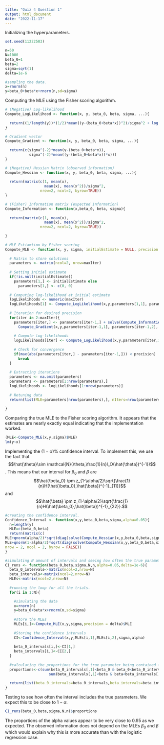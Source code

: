 ```yaml
---
title: "Quiz 4 Question 1"
output: html_document
date: "2022-11-17"
---
```


Initializing the hyperparameters.
```r
set.seed(11222503)

n=50
N=1000
beta_0=1
beta=2
sigma=sqrt(1)
delta=1e-6

#sampling the data.
x=rnorm(n)
y=beta_0+beta*x+rnorm(n,sd=sigma)
```

Computing the MLE using the Fisher scoring algorithm.
```r

# (Negative) Log-likelihood
Compute_LogLikelihood <- function(x, y, beta_0, beta, sigma, ...){
  
  return((1/length(y))*(1/2)*mean((y-(beta_0+beta*x))^2)/sigma^2 + log(sigma) + log(2*pi)/2)
}

# Gradient vector
Compute_Gradient <- function(x, y, beta_0, beta, sigma, ...){
  
  return(c(sigma^(-2)*mean(y-(beta_0+beta*x)), 
           sigma^(-2)*mean((y-(beta_0+beta*x))*x)))
}

# (Negative) Hessian Matrix (observed information)
Compute_Hessian <- function(x, y, beta_0, beta, sigma, ...){
  
  return(matrix(c(1, mean(x),
                  mean(x), mean(x^2))/sigma^2, 
                nrow=2, ncol=2, byrow=TRUE))
}

# (Fisher) Information matrix (expected information)
Compute_Information <- function(x,beta_0, beta, sigma){
  
  return(matrix(c(1, mean(x),
                  mean(x), mean(x^2))/sigma^2, 
                nrow=2, ncol=2, byrow=TRUE))
  
}

# MLE Estiamtion by Fisher scoring
Compute_MLE <- function(x, y, sigma, initialEstimate = NULL, precision = 1e-6, maxIter = 1e5){
  
  # Matrix to store solutions
  parameters <- matrix(ncol=2, nrow=maxIter)
  
  # Setting initial estimate
  if(!is.null(initialEstimate))
    parameters[1,] <- initialEstimate else
      parameters[1,] <- c(0, 0)
  
  # Computing log-likelihood at initial estimate
  logLikelihoods <- numeric(maxIter)
  logLikelihoods[1] <- Compute_LogLikelihood(x,y,parameters[1,1], parameters[1,2], sigma)  
    
  # Iteration for desired precision
  for(iter in 2:maxIter){
    parameters[iter,] <- parameters[iter-1,] + solve(Compute_Information(x,parameters[iter-1,1], parameters[iter-1,2], sigma)) %*% 
      Compute_Gradient(x,y,parameters[iter-1,1], parameters[iter-1,2], sigma)
    
    # Compute log-likelihoods
    logLikelihoods[iter] <- Compute_LogLikelihood(x,y,parameters[iter,1], parameters[iter,2], sigma)    
      
    # Check for convergence
    if(max(abs(parameters[iter,] - parameters[iter-1,])) < precision)
      break
  }
    
  # Extracting iterations
  parameters <- na.omit(parameters)
  parameters <- parameters[1:nrow(parameters),]
  logLikelihoods <- logLikelihoods[1:nrow(parameters)]
  
  # Retuning data
  return(list(MLE=parameters[nrow(parameters),], nIters=nrow(parameters), iterations=parameters, logLikelihoods=logLikelihoods))
      
}
```

Comparing the true MLE to the Fisher scoring algorithm. It appears that the estimates are nearly exactly equal indicating that the implementation worked.
```r
(MLE<-Compute_MLE(x,y,sigma)$MLE)
lm(y~x)
```
Implementing the $(1-\alpha)\%$ confidence interval. To implement this, we use the fact that $$\hat{\theta}\sim \mathcal{N}(\theta,\frac{1}{n}I_O(\hat{\theta})^{-1})$$. This means that our interval for $\beta_0$ and $\beta$ are $$\hat{\beta_0} \pm z_{1-\alpha/2}\sqrt{\frac{1}{n}H(\hat{\beta_0},\hat{\beta})^{-1}_{11}}$$ and $$\hat{\beta} \pm z_{1-\alpha/2}\sqrt{\frac{1}{n}H(\hat{\beta_0},\hat{\beta})^{-1}_{22}}.$$
```r
#creating the confidence interval.
Confidence_Interval <- function(x,y,beta_0,beta,sigma,alpha=0.05){
  n=length(y)
  MLE=c(beta_0,beta)
  return(matrix(c(
MLE+qnorm(alpha/2)*sqrt(diag(solve(Compute_Hessian(x,y,beta_0,beta,sigma)))/n),
MLE+qnorm(1-alpha/2)*sqrt(diag(solve(Compute_Hessian(x,y,beta_0,beta,sigma)))/n)),
nrow = 2, ncol = 2, byrow = FALSE))
}

#simulating N amount of intervals and seeing how often the true parameter is contained.
CI_runs <- function(beta_0,beta,sigma,N,n,alpha=0.05,delta=1e-6){
  beta_0_intervals<-matrix(ncol=2,nrow=N)
  beta_intervals<-matrix(ncol=2,nrow=N)
  MLEs<-matrix(ncol=2,nrow=N)
  
  #running the loop for all the trials.
  for(i in 1:N){

    #simulating the data
    x=rnorm(n)
    y=beta_0+beta*x+rnorm(n,sd=sigma)
    
    #store the MLEs
    MLEs[i,]<-Compute_MLE(x,y,sigma,precision = delta)$MLE
    
    #Storing the confidence intervals
    CI<-Confidence_Interval(x,y,MLEs[i,1],MLEs[i,2],sigma,alpha)
    
    beta_0_intervals[i,]<-CI[1,]
    beta_intervals[i,]<-CI[2,]
  }
    
  #calculating the proportions for the true parameter being contained for both parameters.
  proportions<-c(sum(beta_0_intervals[,1]<beta_0 & beta_0<beta_0_intervals[,2]),
                    sum(beta_intervals[,1]<beta & beta<beta_intervals[,2]))/N
  
  return(list(beta_0_intervals=beta_0_intervals,beta_intervals=beta_intervals,MLEs=MLEs,proportions=proportions))
}
```

Testing to see how often the interval includes the true parameters. We expect this to be close to $1-\alpha$.
```r
CI_runs(beta_0,beta,sigma,N,n)$proportions
```

The proportions of the alpha values appear to be very close to $0.95$ as we expected. The observed information does not depend on the MLEs $\beta_0$ and $\beta$ which would explain why this is more accurate than with the logistic regression case.
